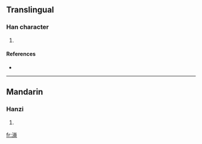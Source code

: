 ==Translingual==

===Han character===
{{Han char|rn=85|rad=水|as=10|sn=13|four=|canj=水火月金 (EFBC)}}

# {{defn|Han|sort=水10}}

====References====
* {{Han ref|kx=0639.170|dkj=17927|hdz=31698.030|uh=6E91|ud=28305}}

----

==Mandarin==

===Hanzi===
{{cmn-hanzi|pin=[[suǒ]] ([[suo3]])|wg=so<sup>3</sup>}}

# {{defn|Mandarin}}

[[fr:溑]]